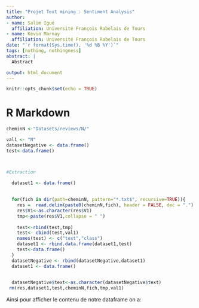 ---
title: "Projet Text mining : Sentiment Analysis"
author:
- name: Salim Igué
  affiliation: Université François Rabelais de Tours
- name: Kévin Marnay
  affiliation: Université François Rabelais de Tours
date: "`r format(Sys.time(), '%d %B %Y')`"
tags: [nothing, nothingness]
abstract: |
  Abstract

output: html_document
---

```{r setup, include=FALSE}
knitr::opts_chunk$set(echo = TRUE)
```

# R Markdown



```{r warning=FALSE}

cheminN <-"Datasets/reviews/N/"

val1 <- "N"
datasetNegative <- data.frame()
test<-data.frame()



#Extraction

  dataset1 <- data.frame()
  
  
  for(fich in dir(path=cheminN, pattern="*.txt$", recursive=TRUE)){
    res =  read.delim(paste0(cheminN,fich), header = FALSE, dec = ".")
    res$V1<-as.character(res$V1)
    tmp<-paste(res$V1,collapse = " ")
    
    test<-rbind(test,tmp)
    test<- cbind(test,val1)
    names(test) <- c("text","class")
    dataset1 <- rbind.data.frame(dataset1,test)
    test<-data.frame()
  }
  datasetNegative <- rbind(datasetNegative,dataset1)
  dataset1 <- data.frame()
  

  datasetNegative$text<-as.character(datasetNegative$text)
 rm(res,dataset1,test,cheminN,fich,tmp,val1)
```
  
  



Ainsi pour afficher le contenu de notre dataframe on a: 

```{r}


```


